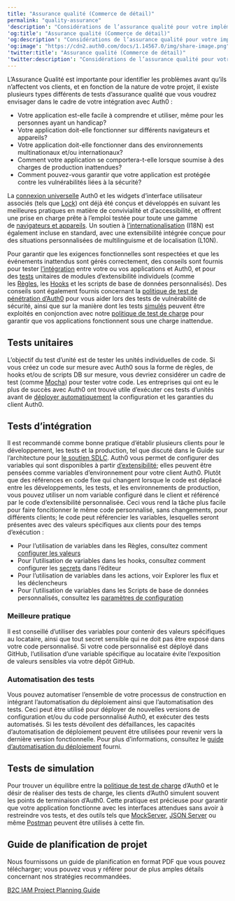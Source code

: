 ---
title: "Assurance qualité (Commerce de détail)"
permalink: "quality-assurance"
'description': "Considérations de l’assurance qualité pour votre implémentation IAM Commerce de détail."
'og:title': "Assurance qualité (Commerce de détail)"
'og:description': "Considérations de l’assurance qualité pour votre implémentation IAM Commerce de détail."
'og:image': "https://cdn2.auth0.com/docs/1.14567.0/img/share-image.png"
'twitter:title': "Assurance qualité (Commerce de détail)"
'twitter:description': "Considérations de l’assurance qualité pour votre implémentation IAM Commerce de détail."
---

L’Assurance Qualité est importante pour identifier les problèmes avant qu’ils n’affectent vos clients, et en fonction de la nature de votre projet, il existe plusieurs types différents de tests d’assurance qualité que vous voudrez envisager dans le cadre de votre intégration avec Auth0 :

* Votre application est-elle facile à comprendre et utiliser, même pour les personnes ayant un handicap?
* Votre application doit-elle fonctionner sur différents navigateurs et appareils?
* Votre application doit-elle fonctionner dans des environnements multinationaux et/ou internationaux?
* Comment votre application se comportera-t-elle lorsque soumise à des charges de production inattendues?
* Comment pouvez-vous garantir que votre application est protégée contre les vulnérabilités liées à la sécurité?

La [connexion universelle](/docs/fr-ca/authenticate/login/auth0-universal-login) Auth0 et les widgets d’interface utilisateur associés (tels que [Lock](/docs/fr-ca/libraries/lock)) ont déjà été conçus et développés en suivant les meilleures pratiques en matière de convivialité et d’accessibilité, et offrent une prise en charge prête à l’emploi testée pour toute une gamme de [navigateurs et appareils](/docs/fr-ca/troubleshoot/customer-support/product-support-matrix). Un soutien à [l’internationalisation](/docs/fr-ca/customize/internationalization-and-localization) (I18N) est également incluse en standard, avec une extensibilité intégrée conçue pour des situations personnalisées de multilinguisme et de localisation (L10N).

Pour garantir que les exigences fonctionnelles sont respectées et que les événements inattendus sont gérés correctement, des conseils sont fournis pour tester [l’intégration](#integration-testing) entre votre ou vos applications et Auth0, et pour des [tests](#unit-testing) unitaires de modules d’extensibilité individuels (comme les [Règles](/docs/fr-ca/customize/rules/debug-rules), les [Hooks](/docs/fr-ca/customize/hooks/update-hooks) et les scripts de base de données personnalisés). Des conseils sont également fournis concernant la [politique de test de pénétration d’Auth0](/docs/fr-ca/troubleshoot/customer-support/operational-policies/penetration-testing-policy) pour vous aider lors des tests de vulnérabilité de sécurité, ainsi que sur la manière dont les tests [simulés](#mock-testing) peuvent être exploités en conjonction avec notre [politique de test de charge](/docs/fr-ca/troubleshoot/customer-support/operational-policies/load-testing-policy) pour garantir que vos applications fonctionnent sous une charge inattendue.

## Tests unitaires

L’objectif du test d’unité est de tester les unités individuelles de code. Si vous créez un code sur mesure avec Auth0 sous la forme de règles, de hooks et/ou de scripts DB sur mesure, vous devriez considérer un cadre de test (comme [Mocha](https://mochajs.org/)) pour tester votre code. Les entreprises qui ont eu le plus de succès avec Auth0 ont trouvé utile d’exécuter ces tests d’unités avant de [déployer automatiquement](/docs/fr-ca/get-started/architecture-scenarios/business-to-consumer/deployment) la configuration et les garanties du client Auth0.

## Tests d’intégration

Il est recommandé comme bonne pratique d’établir plusieurs clients pour le développement, les tests et la production, tel que discuté dans le Guide sur l’architecture pour [le soutien SDLC](/docs/fr-ca/architecture-scenarios/b2c/architecture#sdlc-support). Auth0 vous permet de configurer des variables qui sont disponibles à partir [d’extensibilité](/docs/fr-ca/customize/extensions); elles peuvent être pensées comme variables d’environnement pour votre client Auth0. Plutôt que des références en code fixe qui changent lorsque le code est déplacé entre les développements, les tests, et les environnements de production, vous pouvez utiliser un nom variable configuré dans le client et référencé par le code d’extensibilité personnalisée. Ceci vous rend la tâche plus facile pour faire foncitionner le même code personnalisé, sans changements, pour différents clients; le code peut référencier les variables, lesquelles seront présentes avec des valeurs spécifiques aux clients pour des temps d’exécution :

* Pour l’utilisation de variables dans les Règles, consultez comment [configurer les valeurs](/docs/fr-ca/customize/rules/configuration)
* Pour l’utilisation de variables dans les hooks, consultez comment configurer les [secrets](/docs/fr-ca/customize/hooks/hook-secrets) dans l’éditeur
* Pour l’utilisation de variables dans les actions, voir Explorer les flux et les déclencheurs
* Pour l’utilisation de variables dans les Scripts de base de données personnalisés, consultez les [paramètres de configuration](/docs/fr-ca/connections/database/custom-db/create-db-connection#step-3-add-configuration-parameters)

### Meilleure pratique

Il est conseillé d’utiliser des variables pour contenir des valeurs spécifiques au locataire, ainsi que tout secret sensible qui ne doit pas être exposé dans votre code personnalisé. Si votre code personnalisé est déployé dans GitHub, l’utilisation d’une variable spécifique au locataire évite l’exposition de valeurs sensibles via votre dépôt GitHub.

### Automatisation des tests

Vous pouvez automatiser l’ensemble de votre processus de construction en intégrant l’automatisation du déploiement ainsi que l’automatisation des tests. Ceci peut être utilisé pour déployer de nouvelles versions de configuration et/ou du code personnalisé Auth0, et exécuter des tests automatisés. Si les tests dévoilent des défaillances, les capacités d’automatisation de déploiement peuvent être utilisées pour revenir vers la dernière version fonctionnelle. Pour plus d’informations, consultez le [guide d’automatisation du déploiement](/docs/fr-ca/get-started/architecture-scenarios/business-to-consumer/deployment) fourni.

## Tests de simulation

Pour trouver un équilibre entre la [politique de test de charge](/docs/fr-ca/troubleshoot/customer-support/operational-policies/load-testing-policy) d’Auth0 et le désir de réaliser des tests de charge, les clients d’Auth0 simulent souvent les points de terminaison d’Auth0. Cette pratique est précieuse pour garantir que votre application fonctionne avec les interfaces attendues sans avoir à restreindre vos tests, et des outils tels que [MockServer](http://www.mock-server.com/), [JSON Server](https://github.com/typicode/json-server) ou même [Postman](https://learning.getpostman.com/docs/postman/mock_servers/setting_up_mock/) peuvent être utilisés à cette fin.

## Guide de planification de projet

Nous fournissons un guide de planification en format PDF que vous pouvez télécharger; vous pouvez vous y référer pour de plus amples détails concernant nos stratégies recommandées.

[B2C IAM Project Planning Guide](//assets.ctfassets.net/cdy7uua7fh8z/3er1aEQ7Ul0q3c9leJWczR/b1f18b4c16abb7e78b01e4eb2b52bb8e/B2C_Project_Planning.pdf)